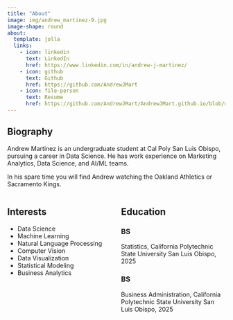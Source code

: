 ```yaml
---
title: "About"
image: img/andrew_martinez-9.jpg
image-shape: round
about:
  template: jolla
  links:
    - icon: linkedin
      text: LinkedIn
      href: https://www.linkedin.com/in/andrew-j-martinez/
    - icon: github
      text: Github
      href: https://github.com/AndrewJMart
    - icon: file-person
      text: Resume
      href: https://github.com/AndrewJMart/AndrewJMart.github.io/blob/main/Resume.pdf
---
```


## Biography {.left}

Andrew Martinez is an undergraduate student at Cal Poly San Luis Obispo, pursuing a career in Data Science. He has work experience on Marketing Analytics, Data Science, and AI/ML teams.

In his spare time you will find Andrew watching the Oakland Athletics or Sacramento Kings.



<style>
.left {text-align: left;}
</style>

::: columns
:::: {.column width="50%"}
## Interests
- Data Science
- Machine Learning
- Natural Language Processing
- Computer Vision
- Data Visualization
- Statistical Modeling
- Business Analytics
::::

:::: {.column width="50%"}
## Education

### BS
Statistics, California Polytechnic State University San Luis Obispo, 2025

### BS
Business Administration, California Polytechnic State University San Luis Obispo, 2025
::::
:::
